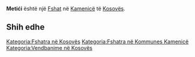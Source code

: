 {{Fshat në Kosovës
 | Emri                = Metići
| srp_N_name = Metići
| srp_N_FULL_NAME_RO = Metići
| srp_N_FULL_NAME_ND_RO = Metici
| srp_N_SORT_NAME_RG = METICI
| srp_N_FULL_NAME_RG = Metići
| srp_N_FULL_NAME_ND_RG = Metici
| std_V_name = Belopolje
| std_V_FULL_NAME_RO = Belopolje
| std_V_FULL_NAME_ND_RO = Belopolje
| std_V_SORT_NAME_RG = BELOPOLJE
| std_V_FULL_NAME_RG = Belopolje
| std_V_FULL_NAME_ND_RG = Belopolje

 | Emri (Rasa dhanore) = 
 | Figura              = 
 | Shteti              = Kosovo
 | Komuna              = Kamenicë
 | Kodi postar         = 
 | Sipërfaqja          = 

 | Popullsia           = 

 | Regj. i popullsisë  = 
 | Dend. e popullsisë  = 
 | Faqja zyrtare       = 
 <!--- Koordinatat ----> 
 | Gjerësia            = 42.778889
 | Gjatësia            = 20.578056
 | Lartësia            = 
}}
'''Metići''' është një [[Fshat]] në [[Kamenicë]] të [[Kosovës]].

<!-- == Gjeografia == -->
<!-- == Historia == -->
<!-- == Demografia == -->
== Shih edhe ==
{{Komuna Kamenicë}}
{{Kosovo-Administrata-Cung}}

[[Kategoria:Fshatra në Kosovës]]
[[Kategoria:Fshatra në Kommunes Kamenicë]]
[[Kategoria:Vendbanime në Kosovës]]